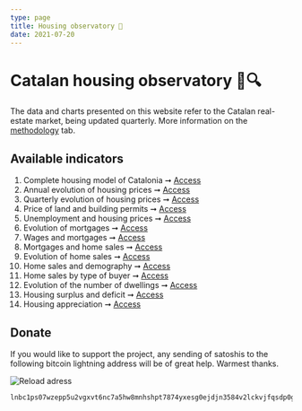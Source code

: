 ```yaml
---
type: page
title: Housing observatory 🔬
date: 2021-07-20
---
```



# Catalan housing observatory 🏡🔍

The data and charts presented on this website refer to the Catalan real-estate market, being updated quarterly. More information on the [methodology](http://catalanhousing.galetaire.hns.to/methodology) tab.

## Available indicators

1. Complete housing model of Catalonia ➞ [Access](http://catalanhousing.galetaire.hns.to/posts/model)
2. Annual evolution of housing prices ➞ [Access](http://catalanhousing.galetaire.hns.to/posts/price)
3. Quarterly evolution of housing prices ➞ [Access](http://catalanhousing.galetaire.hns.to/posts/pricequarter)
4. Price of land and building permits ➞ [Access](http://catalanhousing.galetaire.hns.to/posts/permits)
5. Unemployment and housing prices ➞ [Access](http://catalanhousing.galetaire.hns.to/posts/labor)
6. Evolution of mortgages ➞ [Access](http://catalanhousing.galetaire.hns.to/posts/credit)
7. Wages and mortgages ➞ [Access](http://catalanhousing.galetaire.hns.to/posts/wages)
8. Mortgages and home sales ➞ [Access](http://catalanhousing.galetaire.hns.to/posts/ratiomortgages)
9. Evolution of home sales ➞ [Access](http://catalanhousing.galetaire.hns.to/posts/volume)
10. Home sales and demography ➞ [Access](http://catalanhousing.galetaire.hns.to/posts/demography)
11. Home sales by type of buyer ➞ [Access](http://catalanhousing.galetaire.hns.to/posts/buyers)
12. Evolution of the number of dwellings ➞ [Access](http://catalanhousing.galetaire.hns.to/posts/stock)
13. Housing surplus and deficit ➞ [Access](http://catalanhousing.galetaire.hns.to/posts/balance)
14. Housing appreciation ➞ [Access](http://catalanhousing.galetaire.hns.to/posts/appreciation)

## Donate

If you would like to support the project, any sending of satoshis to the following bitcoin lightning address will be of great help. Warmest thanks.

<Image
  src="/images/qrdonacions.png"
  alt="Reload adress"
  width={771}
  height={249}
  priority
  className="next-image"
/>

```
lnbc1ps07wzepp5u2vgxvt6nc7a5hw8mnhshpt7874yxesg0ejdjn3584v2lckvjfqsdp0g3hkuctrd9hjqnmzwdjhyanpw3hhy6fqfpsky6t5v96xwegxqyjw5q9qtzqqqqqq9qsqsp5pft9elfnv57hgr8nkk7s7ng9zsrqauczgxfxxjhdn30cv69avlysrzjqwryaup9lh50kkranzgcdnn2fgvx390wgj5jd07rwr3vxeje0glcllejaafcm7ya5sqqqqlgqqqqqeqqjqx6yd5jr709dpxkt33xgr9a4t4d9phtrk4slkznp2atm76hfuk8tqk3jwm4dy3hpzu26596j5yxt93lre0tstdywvgrusgfuepy56yxgqc0nt05
```
